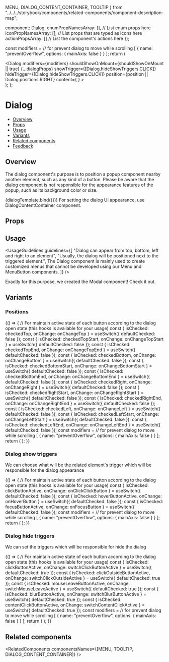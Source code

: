   MENU,
  DIALOG_CONTENT_CONTAINER,
  TOOLTIP
} from "../../../storybook/components/related-components/component-description-map";

  component: Dialog,
  enumPropNamesArray: [], // List enum props here
  iconPropNamesArray: [], // List props that are typed as icons here
  actionPropsArray: [] // List the component's actions here
});

<Meta
  title="Components/Dialog/Dialog"
  component={Dialog}
  argTypes={metaSettings.argTypes}
  decorators={metaSettings.decorators}
/>

<!--- Component template -->

  const modifiers =
    // for prevent dialog to move while scrolling
    [
      {
        name: "preventOverflow",
        options: {
          mainAxis: false
        }
      }
    ];
  return (
    <div className="monday-storybook-dialog--story-padding">
      <Dialog
        modifiers={modifiers}
        shouldShowOnMount={shouldShowOnMount || true}
        {...dialogProps}
        showTrigger={[Dialog.hideShowTriggers.CLICK]}
        hideTrigger={[Dialog.hideShowTriggers.CLICK]}
        position={position || Dialog.positions.RIGHT}
        content={
          <DialogContentContainer>
            <ExampleContent />
          </DialogContentContainer>
        }
      >
        <IconButton icon={Info} active kind={IconButton.kinds.SECONDARY} />
      </Dialog>
    </div>
  );
};

<!--- Component documentation -->

# Dialog

- [Overview](#overview)
- [Props](#props)
- [Usage](#usage)
- [Variants](#variants)
- [Related components](#related-components)
- [Feedback](#feedback)

## Overview

The dialog component's purpose is to position a popup component nearby another element, such as any kind of a button.
Please be aware that the dialog component is not responsible for the appearance features of the popup, such as its background color or size.

<Canvas>
  <Story name="Overview">{dialogTemplate.bind({})}</Story>
</Canvas>

<Tip>
  For setting the dialog UI appearance, use
  <Link size={Link.sizes.SMALL} href="/?path=/docs/popover-dialogcontentcontainer--overview">
    DialogContentContainer
  </Link>
  component.
</Tip>

## Props

<ArgsTable story="Overview" />

## Usage

<UsageGuidelines
  guidelines={[
    "Dialog can appear from top, bottom, left and right to an element",
    "Usually, the dialog will be positioned next to the triggered element.",
    <span>
      The Dialog component is mainly used to create customized menus that cannot be developed using our
      <Link href="/?path=/docs/navigation-menu-menu--overview">Menu</Link> and <Link href="?path=/docs/buttons-menubutton--overview">
        MenuButton
      </Link> components.
    </span>
  ]}
/>

<AttentionBox
  title="Trying to implement your own customize menu?"
  text="Please be sure that what you try implement cannot be achieved by using already implemented simpler components - such as our menu component, because creating an over-complicated UI can hurt user experience."
/>

<Tip title="Wishing to position your pop over in the center of the page?">
  Exactly for this purpose, we created the
  <Link href="/?path=/docs/feedback-modal--overview" size={Link.sizes.SMALL}>
    Modal
  </Link>
  component! Check it out.
</Tip>

## Variants

### Positions

<Canvas>
  <Story name="Positions">
    {() => {
      // For maintain active state of each button according to the dialog open state (this hooks is available for your usage)
      const { isChecked: checkedTop, onChange: onChangeTop } = useSwitch({ defaultChecked: false });
      const { isChecked: checkedTopStart, onChange: onChangeTopStart } = useSwitch({ defaultChecked: false });
      const { isChecked: checkedTopEnd, onChange: onChangeTopEnd } = useSwitch({ defaultChecked: false });
      const { isChecked: checkedBottom, onChange: onChangeBottom } = useSwitch({ defaultChecked: false });
      const { isChecked: checkedBottomStart, onChange: onChangeBottomStart } = useSwitch({ defaultChecked: false });
      const { isChecked: checkedBottomEnd, onChange: onChangeBottomEnd } = useSwitch({ defaultChecked: false });
      const { isChecked: checkedRight, onChange: onChangeRight } = useSwitch({ defaultChecked: false });
      const { isChecked: checkedRightStart, onChange: onChangeRightStart } = useSwitch({ defaultChecked: false });
      const { isChecked: checkedRightEnd, onChange: onChangeRightEnd } = useSwitch({ defaultChecked: false });
      const { isChecked: checkedLeft, onChange: onChangeLeft } = useSwitch({ defaultChecked: false });
      const { isChecked: checkedLeftStart, onChange: onChangeLeftStart } = useSwitch({ defaultChecked: false });
      const { isChecked: checkedLeftEnd, onChange: onChangeLeftEnd } = useSwitch({ defaultChecked: false });
      const modifiers =
        // for prevent dialog to move while scrolling
        [
          {
            name: "preventOverflow",
            options: {
              mainAxis: false
            }
          }
        ];
      return (
        <Flex className="monday-storybook-dialog--story-padding" gap={Flex.gaps.MEDIUM}>
          <Dialog
            modifiers={modifiers}
            open={checkedTop}
            position={Dialog.positions.TOP} // set dialog position
            showTrigger={[]}
            hideTrigger={[]}
            content={
              <DialogContentContainer>
                <ExampleContent />
              </DialogContentContainer>
            }
          >
            <Button kind={Button.kinds.SECONDARY} onClick={onChangeTop} active={checkedTop}>
              Top
            </Button>
          </Dialog>
          <Dialog
            modifiers={modifiers}
            position={Dialog.positions.BOTTOM} // set dialog position
            showTrigger={[]}
            hideTrigger={[]}
            open={checkedBottom}
            content={
              <DialogContentContainer>
                <ExampleContent />
              </DialogContentContainer>
            }
          >
            <Button kind={Button.kinds.SECONDARY} onClick={onChangeBottom} active={checkedBottom}>
              Bottom
            </Button>
          </Dialog>
          <Dialog
            modifiers={modifiers}
            position={Dialog.positions.BOTTOM_START} // set dialog position
            showTrigger={[]}
            hideTrigger={[]}
            open={checkedBottomStart}
            content={
              <DialogContentContainer>
                <ExampleContent />
              </DialogContentContainer>
            }
          >
            <Button kind={Button.kinds.SECONDARY} onClick={onChangeBottomStart} active={checkedBottomStart}>
              Bottom start
            </Button>
          </Dialog>
          <Dialog
            modifiers={modifiers}
            position={Dialog.positions.BOTTOM_END} // set dialog position
            showTrigger={[]}
            hideTrigger={[]}
            open={checkedBottomEnd}
            content={
              <DialogContentContainer>
                <ExampleContent />
              </DialogContentContainer>
            }
          >
            <Button kind={Button.kinds.SECONDARY} onClick={onChangeBottomEnd} active={checkedBottomEnd}>
              Bottom end
            </Button>
          </Dialog>
          <Dialog
            modifiers={modifiers}
            showTrigger={[]}
            hideTrigger={[]}
            position={Dialog.positions.RIGHT} // set dialog position
            open={checkedRight}
            content={
              <DialogContentContainer>
                <ExampleContent />
              </DialogContentContainer>
            }
          >
            <Button kind={Button.kinds.SECONDARY} onClick={onChangeRight} active={checkedRight}>
              Right
            </Button>
          </Dialog>
          <Dialog
            modifiers={modifiers}
            position={Dialog.positions.LEFT} // set dialog position
            showTrigger={[]}
            hideTrigger={[]}
            open={checkedLeft}
            content={
              <DialogContentContainer>
                <ExampleContent />
              </DialogContentContainer>
            }
          >
            <Button kind={Button.kinds.SECONDARY} onClick={onChangeLeft} active={checkedLeft}>
              Left
            </Button>
          </Dialog>
        </Flex>
      );
    }}
  </Story>
</Canvas>

### Dialog show triggers

We can choose what will be the related element's trigger which will be responsible for the dialog appearance

<Canvas>
  <Story name="Show triggers">
    {() => {
      // For maintain active state of each button according to the dialog open state (this hooks is available for your usage)
      const { isChecked: clickButtonActive, onChange: onClickClickButton } = useSwitch({ defaultChecked: false });
      const { isChecked: hoverButtonActive, onChange: onHoverButton } = useSwitch({ defaultChecked: false });
      const { isChecked: focusButtonActive, onChange: onFocusButton } = useSwitch({ defaultChecked: false });
      const modifiers =
        // for prevent dialog to move while scrolling
        [
          {
            name: "preventOverflow",
            options: {
              mainAxis: false
            }
          }
        ];
      return (
        <Flex className="monday-storybook-dialog--story-padding" gap={Flex.gaps.MEDIUM}>
          <Dialog
            modifiers={modifiers}
            showTrigger={[Dialog.hideShowTriggers.CLICK]}
            hideTrigger={[Dialog.hideShowTriggers.CLICK]}
            content={
              <DialogContentContainer>
                <ExampleContent />
              </DialogContentContainer>
            }
          >
            <Button kind={Button.kinds.SECONDARY} active={clickButtonActive} onClick={onClickClickButton}>
              On click
            </Button>
          </Dialog>
          <Dialog
            modifiers={modifiers}
            showTrigger={[Dialog.hideShowTriggers.MOUSE_ENTER]}
            hideTrigger={[Dialog.hideShowTriggers.MOUSE_LEAVE]}
            content={
              <DialogContentContainer>
                <ExampleContent />
              </DialogContentContainer>
            }
          >
            <div onMouseEnter={onHoverButton} onMouseLeave={onHoverButton}>
              <Button kind={Button.kinds.SECONDARY} active={hoverButtonActive}>
                On mouse enter
              </Button>
            </div>
          </Dialog>
          <Dialog
            modifiers={modifiers}
            showTrigger={[]}
            hideTrigger={[]}
            content={
              <DialogContentContainer>
                <ExampleContent />
              </DialogContentContainer>
            }
          >
            <Button
              onFocus={onFocusButton}
              onBlur={onFocusButton}
              kind={Button.kinds.SECONDARY}
              active={focusButtonActive}
            >
              On focus
            </Button>
          </Dialog>
          <Dialog
            modifiers={modifiers}
            shouldShowOnMount
            showTrigger={[]}
            hideTrigger={[]}
            position={Dialog.positions.RIGHT}
            content={
              <DialogContentContainer>
                <ExampleContent />
              </DialogContentContainer>
            }
          >
            <Button kind={Button.kinds.SECONDARY} active>
              On mount
            </Button>
          </Dialog>
        </Flex>
      );
    }}
  </Story>
</Canvas>

### Dialog hide triggers

We can set the triggers which will be responsible for hide the dialog

<Canvas>
  <Story name="Hide triggers">
    {() => {
      // For maintain active state of each button according to the dialog open state (this hooks is available for your usage)
      const { isChecked: clickButtonActive, onChange: switchClickButtonActive } = useSwitch({ defaultChecked: true });
      const { isChecked: clickOutsideButtonActive, onChange: switchClickOutsideActive } = useSwitch({
        defaultChecked: true
      });
      const { isChecked: mouseLeaveButtonActive, onChange: switchMouseLeaveActive } = useSwitch({
        defaultChecked: true
      });
      const { isChecked: blurButtonActive, onChange: switchBlurButtonActive } = useSwitch({ defaultChecked: true });
      const { isChecked: contentClickButtonActive, onChange: switchContentClickActive } = useSwitch({
        defaultChecked: true
      });
      const modifiers =
        // for prevent dialog to move while scrolling
        [
          {
            name: "preventOverflow",
            options: {
              mainAxis: false
            }
          }
        ];
      return (
        <Flex
          className="monday-storybook-dialog_hide-triggers-story"
          wrap
          direction={Flex.directions.COLUMN}
          justify={Flex.justify.START}
          align={Flex.align.START}
        >
          <Dialog
            modifiers={modifiers}
            shouldShowOnMount
            onClickOutside={switchClickOutsideActive}
            position={Dialog.positions.RIGHT}
            showTrigger={[Dialog.hideShowTriggers.CLICK]}
            hideTrigger={[Dialog.hideShowTriggers.CLICK_OUTSIDE]}
            content={
              <DialogContentContainer>
                <ExampleContent rowsCount={1} />
              </DialogContentContainer>
            }
          >
            <Button
              kind={Button.kinds.SECONDARY}
              active={clickOutsideButtonActive}
              onClick={switchClickOutsideActive}
              style={{ marginBlock: "54px" }}
            >
              On click outside
            </Button>
          </Dialog>
          <Dialog
            modifiers={modifiers}
            shouldShowOnMount
            position={Dialog.positions.RIGHT}
            showTrigger={[Dialog.hideShowTriggers.CLICK]}
            hideTrigger={[Dialog.hideShowTriggers.CLICK]}
            content={
              <DialogContentContainer>
                <ExampleContent rowsCount={1} />
              </DialogContentContainer>
            }
          >
            <Button
              kind={Button.kinds.SECONDARY}
              active={clickButtonActive}
              onClick={switchClickButtonActive}
              style={{ marginBlock: "54px" }}
            >
              On click
            </Button>
          </Dialog>
          <Dialog
            modifiers={modifiers}
            shouldShowOnMount
            position={Dialog.positions.RIGHT}
            showTrigger={[Dialog.hideShowTriggers.FOCUS, Dialog.hideShowTriggers.CLICK]}
            hideTrigger={[Dialog.hideShowTriggers.BLUR]}
            content={
              <DialogContentContainer>
                <ExampleContent rowsCount={1} />
              </DialogContentContainer>
            }
          >
            <Button
              kind={Button.kinds.SECONDARY}
              active={blurButtonActive}
              onClick={switchBlurButtonActive}
              style={{ marginBlock: "54px" }}
            >
              On blur
            </Button>
          </Dialog>
          <Dialog
            modifiers={modifiers}
            shouldShowOnMount
            position={Dialog.positions.RIGHT}
            showTrigger={[Dialog.hideShowTriggers.CLICK]}
            hideTrigger={[Dialog.hideShowTriggers.CONTENT_CLICK]}
            onContentClick={switchContentClickActive}
            content={
              <DialogContentContainer>
                <ExampleContent rowsCount={1} />
              </DialogContentContainer>
            }
          >
            <Button
              kind={Button.kinds.SECONDARY}
              active={contentClickButtonActive}
              onClick={switchContentClickActive}
              style={{ marginBlock: "54px" }}
            >
              On content click
            </Button>
          </Dialog>
          <Dialog
            modifiers={modifiers}
            shouldShowOnMount
            showTrigger={[Dialog.hideShowTriggers.MOUSE_ENTER]}
            hideTrigger={[Dialog.hideShowTriggers.MOUSE_LEAVE]}
            position={Dialog.positions.RIGHT}
            onDialogDidHide={switchMouseLeaveActive}
            onDialogDidShow={switchMouseLeaveActive}
            content={
              <DialogContentContainer>
                <ExampleContent rowsCount={1} />
              </DialogContentContainer>
            }
          >
            <Button
              kind={Button.kinds.SECONDARY}
              active={mouseLeaveButtonActive}
              onClick={switchMouseLeaveActive}
              style={{ marginBlock: "54px" }}
            >
              On mouse leave
            </Button>
          </Dialog>
        </Flex>
      );
    }}
  </Story>
</Canvas>

## Related components

<RelatedComponents componentsNames={[MENU, TOOLTIP, DIALOG_CONTENT_CONTAINER]} />

